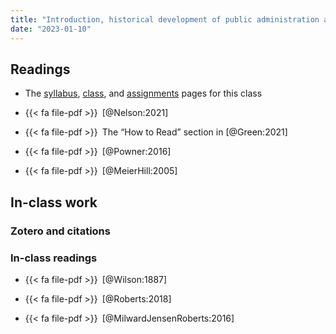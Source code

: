 ```yaml
---
title: "Introduction, historical development of public administration and management, and recent critiques"
date: "2023-01-10"
---
```


## Readings

- The [syllabus](/syllabus.qmd), [class](/class/index.qmd), and [assignments](/assignment/index.qmd) pages for this class

- {{< fa file-pdf >}}&ensp;[@Nelson:2021]

- {{< fa file-pdf >}}&ensp;The "How to Read" section in [@Green:2021]

- {{< fa file-pdf >}}&ensp;[@Powner:2016]

- {{< fa file-pdf >}}&ensp;[@MeierHill:2005]


## In-class work

### Zotero and citations

### In-class readings

- {{< fa file-pdf >}}&ensp;[@Wilson:1887]

- {{< fa file-pdf >}}&ensp;[@Roberts:2018]

- {{< fa file-pdf >}}&ensp;[@MilwardJensenRoberts:2016]
